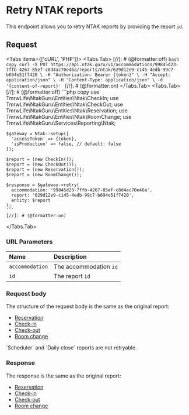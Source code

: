
# Retry NTAK reports

This endpoint allows you to retry NTAK reports by providing the report `id`.

## Request

<Protocol method="PUT" path="/v1/accommodations/{accommodation}/reports/ntak/{id}" />

<Tabs items={['cURL', 'PHP']}>
  <Tabs.Tab>
    [//]: # (@formatter:off)
    ```bash copy
    curl -X PUT https://api.ntak.guru/v1/accommodations/99845d23-7ffb-4267-85ef-c8d4ac70e46a/reports/ntak/629d12e9-c145-4edb-99c7-b694e51f7420 \
      -H "Authorization: Bearer {token}" \
      -H "Accept: application/json" \
      -H "Content-Type: application/json" \
      -d '{content-of-report}'
    ```
    [//]: # (@formatter:on)
  </Tabs.Tab>
  <Tabs.Tab>
    [//]: # (@formatter:off)
    ```php copy
    use TmrwLife\NtakGuru\Entities\Ntak\CheckIn;
    use TmrwLife\NtakGuru\Entities\Ntak\CheckOut;
    use TmrwLife\NtakGuru\Entities\Ntak\Reservation;
    use TmrwLife\NtakGuru\Entities\Ntak\RoomChange;
    use TmrwLife\NtakGuru\Services\Reporting\Ntak;

    $gateway = Ntak::setup([
      'accessToken' => {token},
      'isProduction' => false, // default: false
    ]);

    $report = (new CheckIn());
    $report = (new CheckOut());
    $report = (new Reservation());
    $report = (new RoomChange());

    $response = $gateway->retry(
      accommodation: '99845d23-7ffb-4267-85ef-c8d4ac70e46a',
      report: '629d12e9-c145-4edb-99c7-b694e51f7420',
      entity: $report
    );
    ```
    [//]: # (@formatter:on)
  </Tabs.Tab>
</Tabs>

### URL Parameters

| Name            | Description            |
|:----------------|:-----------------------|
| `accommodation` | The accommodation `id` |
| `id`            | The report `id`        |

### Request body

The structure of the request body is the same as the original report:
 - [Reservation](/reports/ntak/reservation#request-body)
 - [Check-in](/reports/ntak/check_in#request-body)
 - [Check-out](/reports/ntak/check_out#request-body)
 - [Room change](/reports/ntak/room_change#request-body)

<Callout type="warning" emoji="⚠️">
  `Scheduler` and `Daily close` reports are not retryable.
</Callout>

### Response

The response is the same as the original report:
 - [Reservation](/reports/ntak/reservation#response)
 - [Check-in](/reports/ntak/check_in#response)
 - [Check-out](/reports/ntak/check_out#response)
 - [Room change](/reports/ntak/room_change#response)